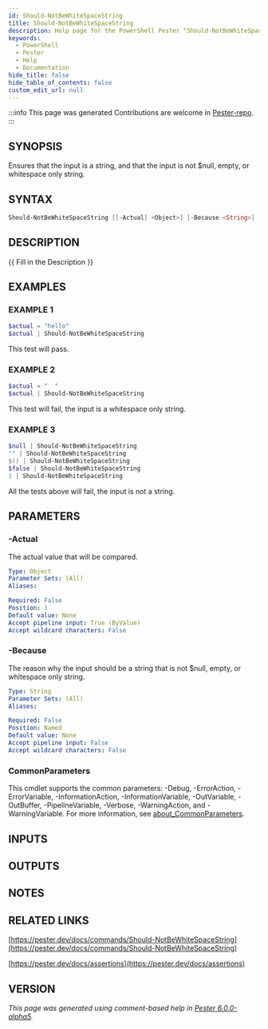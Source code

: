 ```yaml
---
id: Should-NotBeWhiteSpaceString
title: Should-NotBeWhiteSpaceString
description: Help page for the PowerShell Pester "Should-NotBeWhiteSpaceString" command
keywords:
  - PowerShell
  - Pester
  - Help
  - Documentation
hide_title: false
hide_table_of_contents: false
custom_edit_url: null
---
```


:::info This page was generated
Contributions are welcome in [Pester-repo](https://github.com/pester/pester).
:::

## SYNOPSIS

Ensures that the input is a string, and that the input is not $null, empty, or whitespace only string.

## SYNTAX

```powershell
Should-NotBeWhiteSpaceString [[-Actual] <Object>] [-Because <String>] [<CommonParameters>]
```

## DESCRIPTION

\{\{ Fill in the Description \}\}

## EXAMPLES

### EXAMPLE 1

```powershell
$actual = "hello"
$actual | Should-NotBeWhiteSpaceString
```

This test will pass.

### EXAMPLE 2

```powershell
$actual = "  "
$actual | Should-NotBeWhiteSpaceString
```

This test will fail, the input is a whitespace only string.

### EXAMPLE 3

```powershell
$null | Should-NotBeWhiteSpaceString
"" | Should-NotBeWhiteSpaceString
$() | Should-NotBeWhiteSpaceString
$false | Should-NotBeWhiteSpaceString
1 | Should-NotBeWhiteSpaceString
```

All the tests above will fail, the input is not a string.

## PARAMETERS

### -Actual

The actual value that will be compared.

```yaml
Type: Object
Parameter Sets: (All)
Aliases:

Required: False
Position: 1
Default value: None
Accept pipeline input: True (ByValue)
Accept wildcard characters: False
```

### -Because

The reason why the input should be a string that is not $null, empty, or whitespace only string.

```yaml
Type: String
Parameter Sets: (All)
Aliases:

Required: False
Position: Named
Default value: None
Accept pipeline input: False
Accept wildcard characters: False
```

### CommonParameters

This cmdlet supports the common parameters: -Debug, -ErrorAction, -ErrorVariable, -InformationAction, -InformationVariable, -OutVariable, -OutBuffer, -PipelineVariable, -Verbose, -WarningAction, and -WarningVariable. For more information, see [about_CommonParameters](http://go.microsoft.com/fwlink/?LinkID=113216).

## INPUTS

## OUTPUTS

## NOTES

## RELATED LINKS

[https://pester.dev/docs/commands/Should-NotBeWhiteSpaceString](https://pester.dev/docs/commands/Should-NotBeWhiteSpaceString)

[https://pester.dev/docs/assertions](https://pester.dev/docs/assertions)

## VERSION

*This page was generated using comment-based help in [Pester 6.0.0-alpha5](https://github.com/pester/pester).*
